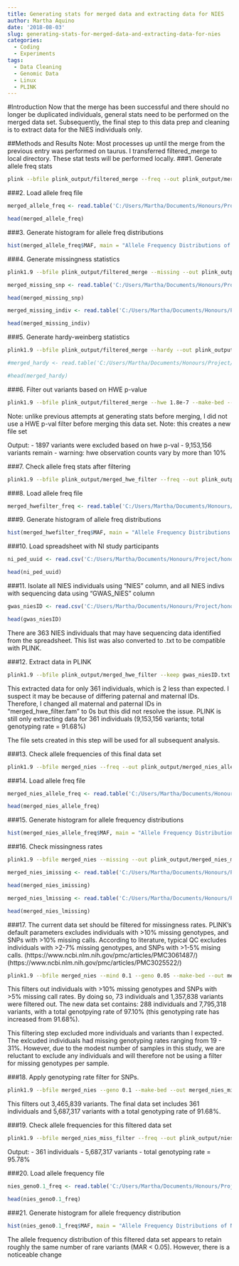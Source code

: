 ```yaml
---
title: Generating stats for merged data and extracting data for NIES
author: Martha Aquino
date: '2018-08-03'
slug: generating-stats-for-merged-data-and-extracting-data-for-nies
categories:
  - Coding
  - Experiments
tags:
  - Data Cleaning
  - Genomic Data
  - Linux
  - PLINK
---
```


#Introduction
Now that the merge has been successful and there should no longer be duplicated individuals, general stats need to be performed on the merged data set. Subsequently, the final step to this data prep and cleaning is to extract data for the NIES individuals only. 

##Methods and Results 
Note: Most processes up until the merge from the previous entry was performed on taurus. I transferred filtered_merge to local directory. These stat tests will be performed locally. 
###1. Generate allele freq stats
```bash
plink --bfile plink_output/filtered_merge --freq --out plink_output/merge_allele_freq
```

###2. Load allele freq file
```r
merged_allele_freq <- read.table('C:/Users/Martha/Documents/Honours/Project/honours.project/Data/plink_output/merged_allele_freq.frq', header = T)

head(merged_allele_freq)
```

###3. Generate histogram for allele freq distributions
```r
hist(merged_allele_freq$MAF, main = "Allele Frequency Distributions of Merged Data", xlab = "Minor Allele Frequency", xlim = c(0.0, 0.5), col = "plum2")
```

###4. Generate missingness statistics
```bash
plink1.9 --bfile plink_output/filtered_merge --missing --out plink_output/merged_missing
```
```r
merged_missing_snp <- read.table('C:/Users/Martha/Documents/Honours/Project/honours.project/Data/plink_output/merged_missing.lmiss', header = T)

head(merged_missing_snp)

merged_missing_indiv <- read.table('C:/Users/Martha/Documents/Honours/Project/honours.project/Data/plink_output/merged_missing.imiss', header = T)

head(merged_missing_indiv)
```


###5. Generate hardy-weinberg statistics
```bash
plink1.9 --bfile plink_output/filtered_merge --hardy --out plink_output/merged_hardy
```
```r
#merged_hardy <- read.table('C:/Users/Martha/Documents/Honours/Project/honours.project/Data/plink_output/merged_hardy.hwe', header = T)

#head(merged_hardy)
```


###6. Filter out variants based on HWE p-value
```bash
plink1.9 --bfile plink_output/filtered_merge --hwe 1.8e-7 --make-bed --out plink_output/merged_hwe_filter
```
Note: unlike previous attempts at generating stats before merging, I did not use a HWE p-val filter before merging this data set. 
Note: this creates a new file set

Output:
  - 1897 variants were excluded based on hwe p-val
  - 9,153,156 variants remain
  - warning: hwe observation counts vary by more than 10%
  
###7. Check allele freq stats after filtering
```bash
plink1.9 --bfile plink_output/merged_hwe_filter --freq --out plink_output/merge_hwefilter_freq
```

###8. Load allele freq file
```r
merged_hwefilter_freq <- read.table('C:/Users/Martha/Documents/Honours/Project/honours.project/Data/plink_output/merge_hwefilter_freq.frq', header = T)
```

###9. Generate histogram of allele freq distributions
```r
hist(merged_hwefilter_freq$MAF, main = "Allele Frequency Distributions of Merged Data after HWE filtering", xlab = "Minor Allele Frequency", xlim = c(0.0, 0.5), col = "peachpuff")
```

###10. Load spreadsheet with NI study participants
```r
ni_ped_uuid <- read.csv('C:/Users/Martha/Documents/Honours/Project/honours.project/Data/NI_UUID_Ped_20180718.csv', header = T) 

head(ni_ped_uuid)
```

###11. Isolate all NIES individuals using "NIES" column, and all NIES indivs with sequencing data using "GWAS_NIES" column 
```r
gwas_niesID <- read.csv('C:/Users/Martha/Documents/Honours/Project/honours.project/Data/gwas_niesID.csv', header = F)

head(gwas_niesID)
```
There are 363 NIES individuals that may have sequencing data identified from the spreadsheet. This list was also converted to .txt to be compatible with PLINK.

###12. Extract data in PLINK
```bash
plink1.9 --bfile plink_output/merged_hwe_filter --keep gwas_niesID.txt --make-bed --out merged_nies
```
This extracted data for only 361 individuals, which is 2 less than expected. I suspect it may be because of differing paternal and maternal IDs. Therefore, I changed all maternal and paternal IDs in "merged_hwe_filter.fam" to 0s but this did not resolve the issue. PLINK is still only extracting data for 361 individuals (9,153,156 variants; total genotyping rate = 91.68%)

The file sets created in this step will be used for all subsequent analysis. 

###13. Check allele frequencies of this final data set
```bash
plink1.9 --bfile merged_nies --freq --out plink_output/merged_nies_allele_freq
```

###14. Load allele freq file
```r
merged_nies_allele_freq <- read.table('C:/Users/Martha/Documents/Honours/Project/honours.project/Data/plink_output/merged_nies_allele_freq.frq', header = T)

head(merged_nies_allele_freq)
```

###15. Generate histogram for allele frequency distributions
```r
hist(merged_nies_allele_freq$MAF, main = "Allele Frequency Distributions of NIES Data", xlab = "Minor Allele Frequency", xlim = c(0.0, 0.5), col = "lightskyblue1")
```

###16. Check missingness rates
```bash
plink1.9 --bfile merged_nies --missing --out plink_output/merged_nies_missing
```
```r
merged_nies_imissing <- read.table('C:/Users/Martha/Documents/Honours/Project/honours.project/Data/plink_output/merged_nies_missing.imiss', header = T)

head(merged_nies_imissing)

merged_nies_lmissing <- read.table('C:/Users/Martha/Documents/Honours/Project/honours.project/Data/plink_output/merged_nies_missing.lmiss', header = T)

head(merged_nies_lmissing)
```

###17. The current data set should be filtered for missingness rates. 
PLINK's default parameters excludes individuals with >10% missing genotypes, and SNPs with >10% missing calls. According to literature, typical QC excludes individuals with >2-7% missing genotypes, and SNPs with >1-5% mising calls. (https://www.ncbi.nlm.nih.gov/pmc/articles/PMC3061487/) (https://www.ncbi.nlm.nih.gov/pmc/articles/PMC3025522/)
```bash
plink1.9 --bfile merged_nies --mind 0.1 --geno 0.05 --make-bed --out merged_nies_miss_filter
```

This filters out individuals with >10% missing genotypes and SNPs with >5% missing call rates. By doing so, 73 individuals and 1,357,838 variants were filtered out. The new data set contains: 288 individuals and 7,795,318 variants, with a total genotpying rate of 97.10% (this genotyping rate has increased from 91.68%).

This filtering step excluded more individuals and variants than I expected. The exlcuded individuals had missing genotyping rates ranging from 19 - 31%. However, due to the modest number of samples in this study, we are reluctant to exclude any individuals and will therefore not be using a filter for missing genotypes per sample.

###18. Apply genotyping rate filter for SNPs.
```bash
plink1.9 --bfile merged_nies --geno 0.1 --make-bed --out merged_nies_miss_filter
```

This filters out 3,465,839 variants. The final data set includes 361 individuals and 5,687,317 variants with a total genotyping rate of 91.68%. 

###19. Check allele frequencies for this filtered data set
```bash
plink1.9 --bfile merged_nies_miss_filter --freq --out plink_output/nies_geno0.1_allele_freq
```

Output:
   - 361 individuals
   - 5,687,317 variants
   - total genotyping rate = 95.78%
   
###20. Load allele frequency file 
```r
nies_geno0.1_freq <- read.table('C:/Users/Martha/Documents/Honours/Project/honours.project/Data/plink_output/nies_geno0.1_allele_freq.frq', header = T)

head(nies_geno0.1_freq)
```

###21. Generate histogram for allele frequency distribution
```r
hist(nies_geno0.1_freq$MAF, main = "Allele Frequency Distributions of NIES Data Post-Geno Filtering", xlab = "Minor Allele Frequency", xlim = c(0.0, 0.5), col = "salmon1")

```

The allele frequency distribution of this filtered data set appears to retain roughly the same number of rare variants (MAR < 0.05). However, there is a noticeable change 
